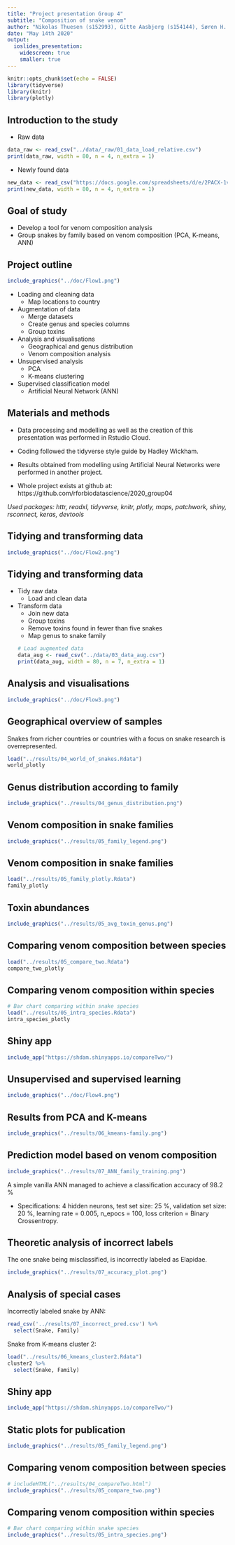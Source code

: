 ```yaml
---
title: "Project presentation Group 4"
subtitle: "Composition of snake venom"
author: "Nikolas Thuesen (s152993), Gitte Aasbjerg (s154144), Søren H. Dam (s153398), & Sofie O. Villumsen (s141217)"
date: "May 14th 2020"
output:
  ioslides_presentation:
    widescreen: true
    smaller: true
---
```



```r
knitr::opts_chunk$set(echo = FALSE)
library(tidyverse)
library(knitr)
library(plotly)
```

## Introduction to the study
- Raw data
```r
data_raw <- read_csv("../data/_raw/01_data_load_relative.csv")
print(data_raw, width = 80, n = 4, n_extra = 1)
```

- Newly found data
```r
new_data <- read_csv("https://docs.google.com/spreadsheets/d/e/2PACX-1vR1J2-JTgyqdK48fycrWrlC5bqWFHxVatiCLhvWuxnxTJYhuKoq-bMpEvxjL57LwePK819TJAHU-tkC/pub?gid=0&single=true&output=csv", col_types = "cnnn")
print(new_data, width = 80, n = 4, n_extra = 1)
```



## Goal of study
- Develop a tool for venom composition analysis
- Group snakes by family based on venom composition (PCA, K-means, ANN)

## Project outline
```r
include_graphics("../doc/Flow1.png")
```

- Loading and cleaning data
  - Map locations to country
- Augmentation of data
  - Merge datasets
  - Create genus and species columns
  - Group toxins
- Analysis and visualisations
  - Geographical and genus distribution
  - Venom composition analysis
- Unsupervised analysis
  - PCA
  - K-means clustering
- Supervised classification model
  - Artificial Neural Network (ANN)




<!-- ## Introduction -->
<!-- - Intro to snake venom -->
<!-- - Data set for the study:  -->
<!--   - Venom compositions from snakes all around the world -->
<!-- - Goal of study: -->
<!--   - Group snakes by genus based on venom composition (PCA, K-means, ANN) -->




## Materials and methods
- Data processing and modelling as well as the creation of this presentation was performed in Rstudio Cloud.

- Coding followed the tidyverse style guide by Hadley Wickham.

- Results obtained from modelling using Artificial Neural Networks were performed in another project.

- Whole project exists at github at: 
https://github.com/rforbiodatascience/2020_group04

*Used packages:*
*httr, readxl, tidyverse, knitr, plotly, maps, patchwork, shiny, rsconnect, keras, devtools*

## Tidying and transforming data 
<p align="center">
```r
include_graphics("../doc/Flow2.png")
```
</p>
    

## Tidying and transforming data
- Tidy raw data
  - Load and clean data
- Transform data
  - Join new data
  - Group toxins
  - Remove toxins found in fewer than five snakes
  - Map genus to snake family
```r
# Load augmented data
data_aug <- read_csv("../data/03_data_aug.csv")
print(data_aug, width = 80, n = 7, n_extra = 1)
```

## Analysis and visualisations
<p align="center">
```r
include_graphics("../doc/Flow3.png")
```
</p>
## Geographical overview of samples

Snakes from richer countries or countries with a focus on snake research is overrepresented.

```r
load("../results/04_world_of_snakes.Rdata")
world_plotly
```


## Genus distribution according to family
```r
include_graphics("../results/04_genus_distribution.png")
```

## Venom composition in snake families
```r
include_graphics("../results/05_family_legend.png")
```


## Venom composition in snake families
```r
load("../results/05_family_plotly.Rdata")
family_plotly
```

## Toxin abundances
```r
include_graphics("../results/05_avg_toxin_genus.png")
```


<!-- ## Discussion -->
<!-- - Discuss results, what can we say about the data based on the study -->

## Comparing venom composition between species
```r
load("../results/05_compare_two.Rdata")
compare_two_plotly
```


## Comparing venom composition within species
```r
# Bar chart comparing within snake species
load("../results/05_intra_species.Rdata")
intra_species_plotly
```



## Shiny app
```r
include_app("https://shdam.shinyapps.io/compareTwo/")
```


## Unsupervised and supervised learning
<p align="center">
```r
include_graphics("../doc/Flow4.png")
```
</p>


## Results from PCA and K-means
```r
include_graphics("../results/06_kmeans-family.png")
```

## Prediction model based on venom composition
```r
include_graphics("../results/07_ANN_family_training.png")
```
A simple vanilla ANN managed to achieve a classification accuracy of 98.2 %

- Specifications: 4 hidden neurons, test set size: 25 %, validation set size: 20 %, learning rate = 0.005, n_epocs = 100, loss criterion = Binary Crossentropy.
<!-- - Prediction of which continent, the snake originated from  -->
<!--   - Attempted a number of architechtures ranging from 1 to 4 hidden layers, with/without dropout and tried optimizing hyperparameters. -->
<!--   - Problems with overfitting - further regularization e.g. early stopping might be a solution -->
<!--   - Question might be ill posed - venom composition predicts snake family and not necessarily location. e.g. snakes from two different families both from the same country have completely different venom compositions. -->

<!-- ## Training of ANN predicting snake family -->



## Theoretic analysis of incorrect labels
The one snake being misclassified, is incorrectly labeled as Elapidae. 

<p align="center">
```r
include_graphics("../results/07_accuracy_plot.png")

```
</p>

## Analysis of special cases

Incorrectly labeled snake by ANN:
```r
read_csv('../results/07_incorrect_pred.csv') %>%
  select(Snake, Family)
```

Snake from K-means cluster 2:
```r
load("../results/06_kmeans_cluster2.Rdata")
cluster2 %>% 
  select(Snake, Family)
```

## Shiny app
```r
include_app("https://shdam.shinyapps.io/compareTwo/")
```

## Static plots for publication

```r
include_graphics("../results/05_family_legend.png")
```


## Comparing venom composition between species
```r
# includeHTML("../results/04_compareTwo.html")
include_graphics("../results/05_compare_two.png")
```

## Comparing venom composition within species
```r
# Bar chart comparing within snake species
include_graphics("../results/05_intra_species.png")
```


